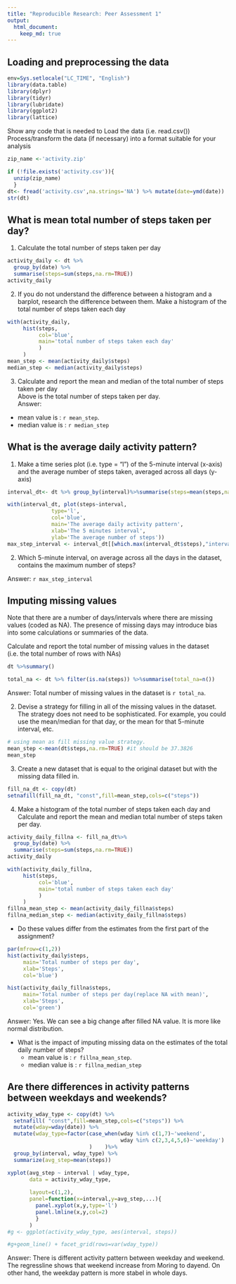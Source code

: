 ```yaml
---
title: "Reproducible Research: Peer Assessment 1"
output: 
  html_document:
    keep_md: true
---
```



## Loading and preprocessing the data
```r
env=Sys.setlocale("LC_TIME", "English")
library(data.table)
library(dplyr)
library(tidyr)
library(lubridate)
library(ggplot2)
library(lattice)
```

Show any code that is needed to
Load the data (i.e. \color{red}{\verb|read.csv()|}read.csv())
Process/transform the data (if necessary) into a format suitable for your analysis

```r

zip_name <-'activity.zip'

if (!file.exists('activity.csv')){
  unzip(zip_name)
  }
dt<- fread('activity.csv',na.strings='NA') %>% mutate(date=ymd(date))
str(dt)

```

## What is mean total number of steps taken per day?  
1. Calculate the total number of steps taken per day  

```r
activity_daily <- dt %>% 
  group_by(date) %>% 
  summarise(steps=sum(steps,na.rm=TRUE))
activity_daily
```

2. If you do not understand the difference between a histogram and a barplot, research the difference between them. Make a histogram of the total number of steps taken each day
```r
with(activity_daily, 
     hist(steps,
          col='blue',
          main='total number of steps taken each day'
          )
     )
mean_step <- mean(activity_daily$steps)
median_step <- median(activity_daily$steps)
```
3. Calculate and report the mean and median of the total number of steps taken per day  
Above is the total number of steps taken per day.   
Answer: 
  - mean value is : `r mean_step`.   
  - median value is : `r median_step`    

## What is the average daily activity pattern?

1. Make a time series plot (i.e. \color{red}{\verb|type = "l"|}type = "l") of the 5-minute interval (x-axis) and the average number of steps taken, averaged across all days (y-axis)

```r
interval_dt<- dt %>% group_by(interval)%>%summarise(steps=mean(steps,na.rm=TRUE))

with(interval_dt, plot(steps~interval,
              type='l',
              col='blue',
              main='The average daily activity pattern',
              xlab='The 5 minutes interval',
              ylab='The average number of steps'))
max_step_interval <- interval_dt[[which.max(interval_dt$steps),"interval"]]

```
2. Which 5-minute interval, on average across all the days in the dataset, contains the maximum number of steps?

Answer: `r max_step_interval`

## Imputing missing values

Note that there are a number of days/intervals where there are missing values (coded as \color{red}{\verb|NA|}NA). The presence of missing days may introduce bias into some calculations or summaries of the data.

Calculate and report the total number of missing values in the dataset (i.e. the total number of rows with \color{red}{\verb|NA|}NAs)
```r
dt %>%summary()

total_na <- dt %>% filter(is.na(steps)) %>%summarise(total_na=n())
```
Answer: Total number of missing values in the dataset is `r total_na`.

2. Devise a strategy for filling in all of the missing values in the dataset. The strategy does not need to be sophisticated. For example, you could use the mean/median for that day, or the mean for that 5-minute interval, etc.
```r
# using mean as fill missing value strategy.
mean_step <-mean(dt$steps,na.rm=TRUE) #it should be 37.3826
mean_step
```

3. Create a new dataset that is equal to the original dataset but with the missing data filled in.
```r
fill_na_dt <- copy(dt)
setnafill(fill_na_dt, "const",fill=mean_step,cols=c("steps"))

```

4. Make a histogram of the total number of steps taken each day and Calculate and report the mean and median total number of steps taken per day. 
```r
activity_daily_fillna <- fill_na_dt%>% 
  group_by(date) %>% 
  summarise(steps=sum(steps,na.rm=TRUE))
activity_daily
```

```r
with(activity_daily_fillna, 
     hist(steps,
          col='blue',
          main='total number of steps taken each day'
          )
     )
fillna_mean_step <- mean(activity_daily_fillna$steps)
fillna_median_step <- median(activity_daily_fillna$steps)
```
- Do these values differ from the estimates from the first part of the assignment? 
```r
par(mfrow=c(1,2))
hist(activity_daily$steps,
     main='Total number of steps per day', 
     xlab='Steps',
     col='blue')

hist(activity_daily_fillna$steps,
     main='Total number of steps per day(replace NA with mean)', 
     xlab='Steps',
     col='green')

```
Answer: Yes. We can see a big change after filled NA value. It is more like normal distribution.

- What is the impact of imputing missing data on the estimates of the total daily number of steps?
  - mean value is : `r fillna_mean_step`.   
  - median value is : `r fillna_median_step` 
  
## Are there differences in activity patterns between weekdays and weekends?

```r

activity_wday_type <- copy(dt) %>% 
  setnafill( "const",fill=mean_step,cols=c("steps")) %>%
  mutate(wday=wday(date)) %>%
  mutate(wday_type=factor(case_when(wday %in% c(1,7)~'weekend',
                                    wday %in% c(2,3,4,5,6)~'weekday')
                          )    )%>%
  group_by(interval, wday_type) %>%
  summarize(avg_step=mean(steps))

xyplot(avg_step ~ interval | wday_type, 
       data = activity_wday_type,
      
       layout=c(1,2),
       panel=function(x=interval,y=avg_step,...){
         panel.xyplot(x,y,type='l')
         panel.lmline(x,y,col=2)
         }
       )
#g <- ggplot(activity_wday_type, aes(interval, steps))

#g+geom_line() + facet_grid(rows=var(wday_type))
```
Answer: There is different activity pattern between weekday and weekend. The regressline shows that weekend increase from Moring to dayend. On other hand, the weekday pattern is more stabel in whole days.